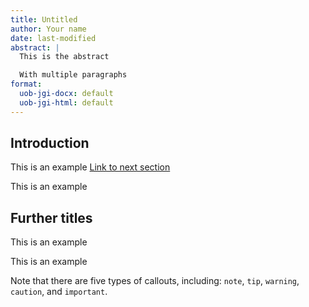 ```yaml
---
title: Untitled
author: Your name
date: last-modified
abstract: |
  This is the abstract

  With multiple paragraphs
format:
  uob-jgi-docx: default
  uob-jgi-html: default
---
```


## Introduction

This is an example [Link to next section](#sec-further)

This is an example

## Further titles {#sec-further}

This is an example

This is an example

::: {.callout-note}
Note that there are five types of callouts, including:
`note`, `tip`, `warning`, `caution`, and `important`.
:::
